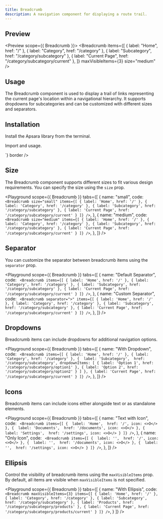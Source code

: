 ```yaml
---
title: Breadcrumb
description: A navigation component for displaying a route trail.
---
```


## Preview

<Preview scope={{ Breadcrumb }}>
  <Breadcrumb
    items={[
      { label: "Home", href: "/" },
      { label: "Category", href: "/category" },
      { label: "Subcategory", href: "/category/subcategory" },
      { label: "Current Page", href: "/category/subcategory/current" },
    ]}
    maxVisibleItems={3}
    size="medium"
  />
</Preview>

## Usage

The Breadcrumb component is used to display a trail of links representing the current page's location within a navigational hierarchy. It supports dropdowns for subcategories and can be customized with different sizes and separators.

## Installation

Install the Apsara library from the terminal.

<LiveProvider>
  <LiveEditor code={`npm install @raystack/apsara`} border />
</LiveProvider>

Import and usage.

<LiveProvider>
  <LiveEditor
    code={`<Breadcrumb
    size="small"
    items={[
      { label: 'Home', href: '/' },
      { label: 'Category', href: '/category' },
      { label: 'Subcategory', href: '/category/subcategory' },
      { label: 'Current Page', href: '/category/subcategory/current' }
    ]}
  />`}
    border
  />
</LiveProvider>

## Size

The Breadcrumb component supports different sizes to fit various design requirements. You can specify the size using the `size` prop.

<Playground
  scope={{ Breadcrumb }}
  tabs={[
    {
      name: "small",
      code: `<Breadcrumb
  size="small"
  items={[
    { label: 'Home', href: '/' },
    { label: 'Category', href: '/category' },
    { label: 'Subcategory', href: '/category/subcategory' },
    { label: 'Current Page', href: '/category/subcategory/current' }
  ]}
/>`,
    },
    {
      name: "medium",
      code: `
<Breadcrumb
  size="medium"
  items={[
    { label: 'Home', href: '/' },
    { label: 'Category', href: '/category' },
    { label: 'Subcategory', href: '/category/subcategory' },
    { label: 'Current Page', href: '/category/subcategory/current' }
  ]}
/>`,
    },
  ]}
/>

## Separator

You can customize the separator between breadcrumb items using the `separator` prop.

<Playground
  scope={{ Breadcrumb }}
  tabs={[
    {
      name: "Default Separator",
      code: `
<Breadcrumb
  items={[
    { label: 'Home', href: '/' },
    { label: 'Category', href: '/category' },
    { label: 'Subcategory', href: '/category/subcategory' },
    { label: 'Current Page', href: '/category/subcategory/current' }
  ]}
/>`,
    },
    {
      name: "Custom Separator",
      code: `
<Breadcrumb
  separator=">"
  items={[
    { label: 'Home', href: '/' },
    { label: 'Category', href: '/category' },
    { label: 'Subcategory', href: '/category/subcategory' },
    { label: 'Current Page', href: '/category/subcategory/current' }
  ]}
/>`,
    },
  ]}
/>

## Dropdowns

Breadcrumb items can include dropdowns for additional navigation options.

<Playground
  scope={{ Breadcrumb }}
  tabs={[
    {
      name: "With Dropdown",
      code: `
<Breadcrumb
  items={[
    { label: 'Home', href: '/' },
    { label: 'Category', href: '/category' },
    { 
      label: 'Subcategory', 
      href: '/category/subcategory',
      dropdownItems: [
        { label: 'Option 1', href: '/category/subcategory/option1' },
        { label: 'Option 2', href: '/category/subcategory/option2' }
      ]
    },
    { label: 'Current Page', href: '/category/subcategory/current' }
  ]}
/>`,
    },
  ]}
/>

## Icons

Breadcrumb items can include icons either alongside text or as standalone elements.

<Playground
  scope={{ Breadcrumb }}
  tabs={[
    {
      name: "Text with Icon",
      code: `
      <Breadcrumb
        items={[
          { 
            label: 'Home', 
            href: '/',
            icon: <>O</>
          },
          { 
            label: 'Documents', 
            href: '/documents',
            icon: <>O</>
          },
          { 
            label: 'Settings', 
            href: '/settings',
            icon: <>O</>
          }
        ]}
      />`,
    },
    {
      name: "Only Icon",
      code: `
      <Breadcrumb
        items={[
          { 
            label: '', 
            href: '/',
            icon: <>O</>
          },
          { 
            label: '', 
            href: '/documents',
            icon: <>O</>
          },
          { 
            label: '', 
            href: '/settings',
            icon: <>O</>
          }
        ]}
      />`,
    },
  ]}
/>

## Ellipsis

Control the visibility of breadcrumb items using the `maxVisibleItems` prop. By default, all items are visible when `maxVisibleItems` is not specified.

<Playground
  scope={{ Breadcrumb }}
  tabs={[
    {
      name: "With Ellipsis",
      code: `
        <Breadcrumb
          maxVisibleItems={3}
          items={[
            { label: 'Home', href: '/' },
            { label: 'Category', href: '/category' },
            { label: 'Subcategory', href: '/category/subcategory' },
            { label: 'Products', href: '/category/subcategory/products' },
            { label: 'Current Page', href: '/category/subcategory/products/current' }
          ]}
        />`,
    }
  ]}
/>

